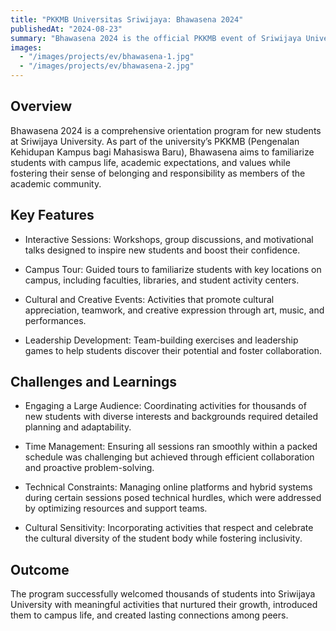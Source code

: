 ```yaml
---
title: "PKKMB Universitas Sriwijaya: Bhawasena 2024"
publishedAt: "2024-08-23"
summary: "Bhawasena 2024 is the official PKKMB event of Sriwijaya University, serving as an introduction program for new students with activities focused on fostering creativity, leadership, and teamwork."
images:
  - "/images/projects/ev/bhawasena-1.jpg"
  - "/images/projects/ev/bhawasena-2.jpg"
---
```


## Overview

Bhawasena 2024 is a comprehensive orientation program for new students at Sriwijaya University. As part of the university’s PKKMB (Pengenalan Kehidupan Kampus bagi Mahasiswa Baru), Bhawasena aims to familiarize students with campus life, academic expectations, and values while fostering their sense of belonging and responsibility as members of the academic community.

## Key Features
- Interactive Sessions:
Workshops, group discussions, and motivational talks designed to inspire new students and boost their confidence.

- Campus Tour:
Guided tours to familiarize students with key locations on campus, including faculties, libraries, and student activity centers.

- Cultural and Creative Events:
Activities that promote cultural appreciation, teamwork, and creative expression through art, music, and performances.

- Leadership Development:
Team-building exercises and leadership games to help students discover their potential and foster collaboration.


## Challenges and Learnings

- Engaging a Large Audience:
Coordinating activities for thousands of new students with diverse interests and backgrounds required detailed planning and adaptability.

- Time Management:
Ensuring all sessions ran smoothly within a packed schedule was challenging but achieved through efficient collaboration and proactive problem-solving.

- Technical Constraints:
Managing online platforms and hybrid systems during certain sessions posed technical hurdles, which were addressed by optimizing resources and support teams.

- Cultural Sensitivity:
Incorporating activities that respect and celebrate the cultural diversity of the student body while fostering inclusivity.


## Outcome

The program successfully welcomed thousands of students into Sriwijaya University with meaningful activities that nurtured their growth, introduced them to campus life, and created lasting connections among peers.